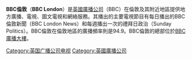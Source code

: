 {{unreferenced|time=2014-03-28T14:48:47+00:00}}
'''BBC倫敦'''（'''BBC London'''）是[[英國廣播公司|英國廣播公司]]（BBC）在倫敦及其附近地區提供地方廣播、電視、圖文電視和網絡服務。其播出的主要電視節目有每日播出的BBC倫敦新聞（BBC London News）和每週播出一次的禮拜日政治（Sunday Politics）。BBC倫敦在倫敦地區的廣播頻率則是94.9。BBC倫敦的總部位於[[BBC廣播大樓|BBC廣播大樓]]。

{{英国广播公司电视}}
{{Authority control}}
[[Category:英国广播公司电视|Category:英国广播公司电视]]
[[Category:英國廣播公司|Category:英國廣播公司]]